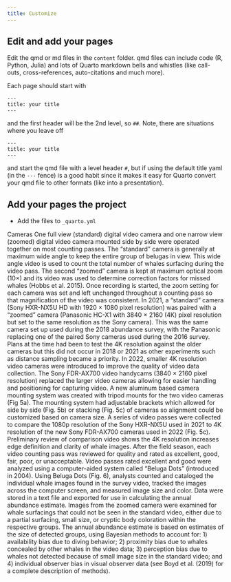 ```yaml
---
title: Customize
---
```


## Edit and add your pages

Edit the qmd or md files in the `content` folder. qmd files can include code (R, Python, Julia) and lots of Quarto markdown bells and whistles (like call-outs, cross-references, auto-citations and much more).

Each page should start with 
```
---
title: your title
---
```
and the first header will be the 2nd level, so `## `. Note, there are situations where you leave off
```
---
title: your title
---
```
and start the qmd file with a level header `# `, but if using the default title yaml (in the `---` fence) is a good habit since it makes it easy for Quarto convert your qmd file to other formats (like into a presentation).

## Add your pages the project

* Add the files to `_quarto.yml`

Cameras
One full view (standard) digital video camera and one narrow view (zoomed) digital video camera mounted side by side were operated together on most counting passes. The “standard” camera is generally at maximum wide angle to keep the entire group of belugas in view. This wide angle video is used to count the total number of whales surfacing during the video pass. The second “zoomed” camera is kept at maximum optical zoom (10×) and its video was used to determine correction factors for missed whales (Hobbs et al. 2015). Once recording is started, the zoom setting for each camera was set and left unchanged throughout a counting pass so that magnification of the video was consistent. 
In 2021, a “standard” camera (Sony HXR-NX5U HD with 1920 × 1080 pixel resolution) was paired with a “zoomed” camera (Panasonic HC-X1 with 3840 × 2160 (4K) pixel resolution but set to the same resolution as the Sony camera). This was the same camera set up used during the 2018 abundance survey, with the Panasonic replacing one of the paired Sony cameras used during the 2016 survey. Plans at the time had been to test the 4K resolution against the older cameras but this did not occur in 2018 or 2021 as other experiments such as distance sampling became a priority. 
In 2022, smaller 4K resolution video cameras were introduced to improve the quality of video data collection. The Sony FDR-AX700 video handycams (3840 × 2160 pixel resolution) replaced the larger video cameras allowing for easier handling and positioning for capturing video. A new aluminum based camera mounting system was created with tripod mounts for the two video cameras (Fig 5a). The mounting system had adjustable brackets which allowed for side by side (Fig. 5b) or stacking (Fig. 5c) of cameras so alignment could be customized based on camera size. A series of video passes were collected to compare the 1080p resolution of the Sony HXR-NX5U used in 2021 to 4K resolution of the new Sony FDR-AX700 cameras used in 2022 (Fig. 5c). Preliminary review of comparison video shows the 4K resolution increases edge definition and clarity of whale images. 
After the field season, each video counting pass was reviewed for quality and rated as excellent, good, fair, poor, or unacceptable. Video passes rated excellent and good were analyzed using a computer-aided system called “Beluga Dots” (introduced in 2004). Using Beluga Dots (Fig. 6), analysts counted and cataloged the individual whale images found in the survey video, tracked the images across the computer screen, and measured image size and color. Data were stored in a text file and exported for use in calculating the annual abundance estimate. Images from the zoomed camera were examined for whale surfacings that could not be seen in the standard video, either due to a partial surfacing, small size, or cryptic body coloration within the respective groups. The annual abundance estimate is based on estimates of the size of detected groups, using Bayesian methods to account for: 1) availability bias due to diving behavior; 2) proximity bias due to whales concealed by other whales in the video data; 3) perception bias due to whales not detected because of small image size in the standard video; and 4) individual observer bias in visual observer data (see Boyd et al. (2019) for a complete description of methods). 